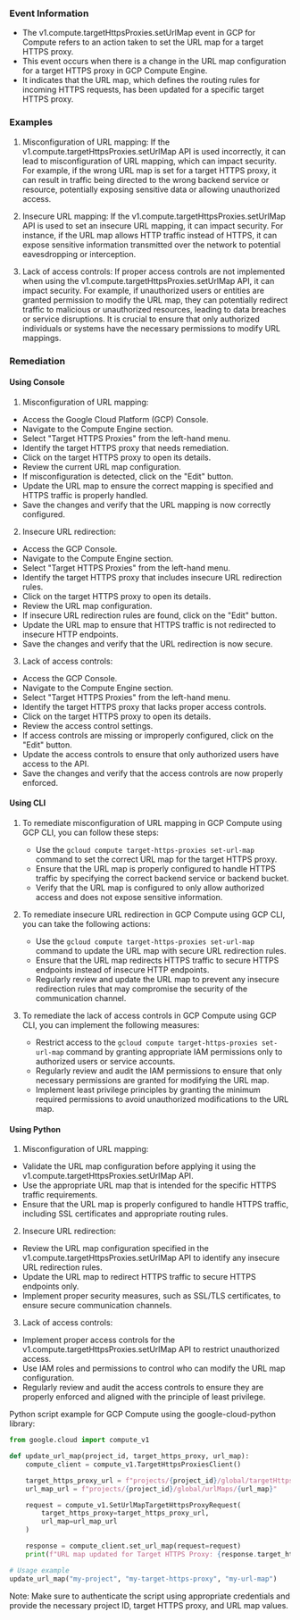 
### Event Information

- The v1.compute.targetHttpsProxies.setUrlMap event in GCP for Compute refers to an action taken to set the URL map for a target HTTPS proxy.
- This event occurs when there is a change in the URL map configuration for a target HTTPS proxy in GCP Compute Engine.
- It indicates that the URL map, which defines the routing rules for incoming HTTPS requests, has been updated for a specific target HTTPS proxy.


### Examples

1. Misconfiguration of URL mapping: If the v1.compute.targetHttpsProxies.setUrlMap API is used incorrectly, it can lead to misconfiguration of URL mapping, which can impact security. For example, if the wrong URL map is set for a target HTTPS proxy, it can result in traffic being directed to the wrong backend service or resource, potentially exposing sensitive data or allowing unauthorized access.

2. Insecure URL mapping: If the v1.compute.targetHttpsProxies.setUrlMap API is used to set an insecure URL mapping, it can impact security. For instance, if the URL map allows HTTP traffic instead of HTTPS, it can expose sensitive information transmitted over the network to potential eavesdropping or interception.

3. Lack of access controls: If proper access controls are not implemented when using the v1.compute.targetHttpsProxies.setUrlMap API, it can impact security. For example, if unauthorized users or entities are granted permission to modify the URL map, they can potentially redirect traffic to malicious or unauthorized resources, leading to data breaches or service disruptions. It is crucial to ensure that only authorized individuals or systems have the necessary permissions to modify URL mappings.

### Remediation

#### Using Console

1. Misconfiguration of URL mapping:
- Access the Google Cloud Platform (GCP) Console.
- Navigate to the Compute Engine section.
- Select "Target HTTPS Proxies" from the left-hand menu.
- Identify the target HTTPS proxy that needs remediation.
- Click on the target HTTPS proxy to open its details.
- Review the current URL map configuration.
- If misconfiguration is detected, click on the "Edit" button.
- Update the URL map to ensure the correct mapping is specified and HTTPS traffic is properly handled.
- Save the changes and verify that the URL mapping is now correctly configured.

2. Insecure URL redirection:
- Access the GCP Console.
- Navigate to the Compute Engine section.
- Select "Target HTTPS Proxies" from the left-hand menu.
- Identify the target HTTPS proxy that includes insecure URL redirection rules.
- Click on the target HTTPS proxy to open its details.
- Review the URL map configuration.
- If insecure URL redirection rules are found, click on the "Edit" button.
- Update the URL map to ensure that HTTPS traffic is not redirected to insecure HTTP endpoints.
- Save the changes and verify that the URL redirection is now secure.

3. Lack of access controls:
- Access the GCP Console.
- Navigate to the Compute Engine section.
- Select "Target HTTPS Proxies" from the left-hand menu.
- Identify the target HTTPS proxy that lacks proper access controls.
- Click on the target HTTPS proxy to open its details.
- Review the access control settings.
- If access controls are missing or improperly configured, click on the "Edit" button.
- Update the access controls to ensure that only authorized users have access to the API.
- Save the changes and verify that the access controls are now properly enforced.

#### Using CLI

1. To remediate misconfiguration of URL mapping in GCP Compute using GCP CLI, you can follow these steps:
   - Use the `gcloud compute target-https-proxies set-url-map` command to set the correct URL map for the target HTTPS proxy.
   - Ensure that the URL map is properly configured to handle HTTPS traffic by specifying the correct backend service or backend bucket.
   - Verify that the URL map is configured to only allow authorized access and does not expose sensitive information.

2. To remediate insecure URL redirection in GCP Compute using GCP CLI, you can take the following actions:
   - Use the `gcloud compute target-https-proxies set-url-map` command to update the URL map with secure URL redirection rules.
   - Ensure that the URL map redirects HTTPS traffic to secure HTTPS endpoints instead of insecure HTTP endpoints.
   - Regularly review and update the URL map to prevent any insecure redirection rules that may compromise the security of the communication channel.

3. To remediate the lack of access controls in GCP Compute using GCP CLI, you can implement the following measures:
   - Restrict access to the `gcloud compute target-https-proxies set-url-map` command by granting appropriate IAM permissions only to authorized users or service accounts.
   - Regularly review and audit the IAM permissions to ensure that only necessary permissions are granted for modifying the URL map.
   - Implement least privilege principles by granting the minimum required permissions to avoid unauthorized modifications to the URL map.

#### Using Python

1. Misconfiguration of URL mapping:
- Validate the URL map configuration before applying it using the v1.compute.targetHttpsProxies.setUrlMap API.
- Use the appropriate URL map that is intended for the specific HTTPS traffic requirements.
- Ensure that the URL map is properly configured to handle HTTPS traffic, including SSL certificates and appropriate routing rules.

2. Insecure URL redirection:
- Review the URL map configuration specified in the v1.compute.targetHttpsProxies.setUrlMap API to identify any insecure URL redirection rules.
- Update the URL map to redirect HTTPS traffic to secure HTTPS endpoints only.
- Implement proper security measures, such as SSL/TLS certificates, to ensure secure communication channels.

3. Lack of access controls:
- Implement proper access controls for the v1.compute.targetHttpsProxies.setUrlMap API to restrict unauthorized access.
- Use IAM roles and permissions to control who can modify the URL map configuration.
- Regularly review and audit the access controls to ensure they are properly enforced and aligned with the principle of least privilege.

Python script example for GCP Compute using the google-cloud-python library:

```python
from google.cloud import compute_v1

def update_url_map(project_id, target_https_proxy, url_map):
    compute_client = compute_v1.TargetHttpsProxiesClient()

    target_https_proxy_url = f"projects/{project_id}/global/targetHttpsProxies/{target_https_proxy}"
    url_map_url = f"projects/{project_id}/global/urlMaps/{url_map}"

    request = compute_v1.SetUrlMapTargetHttpsProxyRequest(
        target_https_proxy=target_https_proxy_url,
        url_map=url_map_url
    )

    response = compute_client.set_url_map(request=request)
    print(f"URL map updated for Target HTTPS Proxy: {response.target_https_proxy}")

# Usage example
update_url_map("my-project", "my-target-https-proxy", "my-url-map")
```

Note: Make sure to authenticate the script using appropriate credentials and provide the necessary project ID, target HTTPS proxy, and URL map values.

